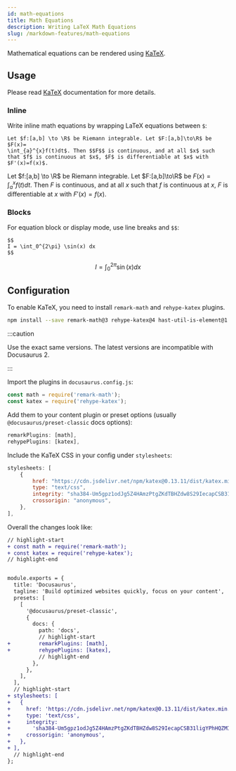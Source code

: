 ```yaml
---
id: math-equations
title: Math Equations
description: Writing LaTeX Math Equations
slug: /markdown-features/math-equations
---
```


Mathematical equations can be rendered using [KaTeX](https://katex.org).

## Usage

Please read [KaTeX](https://katex.org) documentation for more details.

### Inline

Write inline math equations by wrapping LaTeX equations between `$`:

```mdx
Let $f:[a,b] \to \R$ be Riemann integrable. Let $F:[a,b]\to\R$ be $F(x)=
\int_{a}^{x}f(t)dt$. Then $$F$$ is continuous, and at all $x$ such that $f$ is continuous at $x$, $F$ is differentiable at $x$ with $F'(x)=f(x)$.
```

Let $f:[a,b] \to \R$ be Riemann integrable. Let $F:[a,b]\to\R$ be $F(x)=
\int_{a}^{x}f(t)dt$. Then $F$ is continuous, and at all $x$ such that $f$ is continuous at $x$, $F$ is differentiable at $x$ with $F'(x)=f(x)$.

### Blocks

For equation block or display mode, use line breaks and `$$`:

```mdx
$$
I = \int_0^{2\pi} \sin(x) dx
$$
```

$$
I = \int_0^{2\pi} \sin(x) dx
$$

## Configuration

To enable KaTeX, you need to install `remark-math` and `rehype-katex` plugins.

```bash npm2yarn
npm install --save remark-math@3 rehype-katex@4 hast-util-is-element@1.1.0
```

:::caution

Use the exact same versions. The latest versions are incompatible with Docusaurus 2.

:::

Import the plugins in `docusaurus.config.js`:

```js
const math = require('remark-math');
const katex = require('rehype-katex');
```

Add them to your content plugin or preset options (usually `@docusaurus/preset-classic` docs options):

```js
remarkPlugins: [math],
rehypePlugins: [katex],
```

Include the KaTeX CSS in your config under `stylesheets`:

```js
stylesheets: [
    {
        href: "https://cdn.jsdelivr.net/npm/katex@0.13.11/dist/katex.min.css",
        type: "text/css",
        integrity: "sha384-Um5gpz1odJg5Z4HAmzPtgZKdTBHZdw8S29IecapCSB31ligYPhHQZMIlWLYQGVoc",
        crossorigin: "anonymous",
    },
],
```

Overall the changes look like:

```diff title="docusaurus.config.js"
// highlight-start
+ const math = require('remark-math');
+ const katex = require('rehype-katex');
// highlight-end


module.exports = {
  title: 'Docusaurus',
  tagline: 'Build optimized websites quickly, focus on your content',
  presets: [
    [
      '@docusaurus/preset-classic',
      {
        docs: {
          path: 'docs',
          // highlight-start
+         remarkPlugins: [math],
+         rehypePlugins: [katex],
          // highlight-end
        },
      },
    ],
  ],
  // highlight-start
+ stylesheets: [
+   {
+     href: 'https://cdn.jsdelivr.net/npm/katex@0.13.11/dist/katex.min.css',
+     type: 'text/css',
+     integrity:
+       'sha384-Um5gpz1odJg5Z4HAmzPtgZKdTBHZdw8S29IecapCSB31ligYPhHQZMIlWLYQGVoc',
+     crossorigin: 'anonymous',
+   },
+ ],
  // highlight-end
};
```
